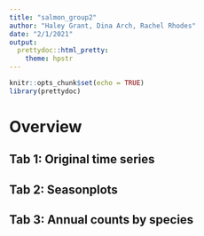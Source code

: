 ```yaml
---
title: "salmon_group2"
author: "Haley Grant, Dina Arch, Rachel Rhodes"
date: "2/1/2021"
output:
  prettydoc::html_pretty:
    theme: hpstr
---
```


```r
knitr::opts_chunk$set(echo = TRUE)
library(prettydoc)

```

# Overview {.tabset}

## Tab 1: Original time series

## Tab 2: Seasonplots

## Tab 3: Annual counts by species